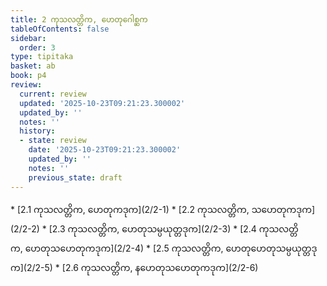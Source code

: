 ```yaml
---
title: 2 ကုသလတ္တိက, ဟေတုဂေါစ္ဆက
tableOfContents: false
sidebar:
  order: 3
type: tipitaka
basket: ab
book: p4
review:
  current: review
  updated: '2025-10-23T09:21:23.300002'
  updated_by: ''
  notes: ''
  history:
  - state: review
    date: '2025-10-23T09:21:23.300002'
    updated_by: ''
    notes: ''
    previous_state: draft
---
```



<ReviewStatus review={frontmatter.review} showDetails={true} />

<HypothesisAnnotation frontmatter={frontmatter} />

<DynamicBreadcrumb />



<TableOfContents book="p4" section="2">
* [2.1 ကုသလတ္တိက, ဟေတုကဒုက](2/2-1)
* [2.2 ကုသလတ္တိက, သဟေတုကဒုက](2/2-2)
* [2.3 ကုသလတ္တိက, ဟေတုသမ္ပယုတ္တဒုက](2/2-3)
* [2.4 ကုသလတ္တိက, ဟေတုသဟေတုကဒုက](2/2-4)
* [2.5 ကုသလတ္တိက, ဟေတုဟေတုသမ္ပယုတ္တဒုက](2/2-5)
* [2.6 ကုသလတ္တိက, နဟေတုသဟေတုကဒုက](2/2-6)
</TableOfContents>